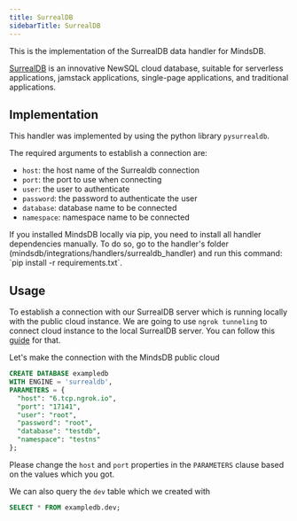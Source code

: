 ```yaml
---
title: SurrealDB
sidebarTitle: SurrealDB
---
```


This is the implementation of the SurrealDB data handler for MindsDB.

[SurrealDB](https://surrealdb.com/) is an innovative NewSQL cloud database, suitable for serverless applications, jamstack applications, single-page applications, and traditional applications.

## Implementation

This handler was implemented by using the python library `pysurrealdb`.

The required arguments to establish a connection are:

* `host`: the host name of the Surrealdb connection
* `port`: the port to use when connecting
* `user`: the user to authenticate
* `password`: the password to authenticate the user
* `database`: database name to be connected
* `namespace`: namespace name to be connected

<Tip>
If you installed MindsDB locally via pip, you need to install all handler dependencies manually. To do so, go to the handler's folder (mindsdb/integrations/handlers/surrealdb_handler) and run this command: `pip install -r requirements.txt`.
</Tip>

## Usage

To establish a connection with our SurrealDB server which is running locally with the public cloud instance. We are going to use `ngrok tunneling` to connect cloud instance to the local SurrealDB server. You can follow this [guide](https://docs.mindsdb.com/sql/create/database#making-your-local-database-available-to-mindsdb) for that.

Let's make the connection with the MindsDB public cloud

```sql
CREATE DATABASE exampledb
WITH ENGINE = 'surrealdb',
PARAMETERS = {
  "host": "6.tcp.ngrok.io",
  "port": "17141",
  "user": "root",
  "password": "root",
  "database": "testdb",
  "namespace": "testns"
};
```

Please change the `host` and `port` properties in the `PARAMETERS` clause based on the values which you got.

We can also query the `dev` table which we created with
```sql
SELECT * FROM exampledb.dev;
```